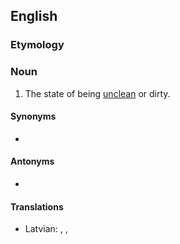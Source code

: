 ==English==

===Etymology===
{{suffix|en|uncleanly|ness}}

===Noun===
{{en-noun|~|es}}

# The state of being [[unclean]] or dirty.

====Synonyms====
* {{l|en|uncleanness}}

====Antonyms====
* {{l|en|cleanliness}}

====Translations====
{{trans-top|state of being unclean, dirty}}
* Latvian: {{t|lv|netīrība}}, {{t|lv|netīrīgums}}, {{t|lv|nespodrība}}
{{trans-mid}}
{{trans-bottom}}